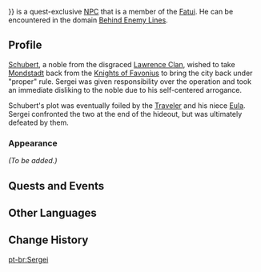 {{Meta
<!-- Remove this template after adding the missing info -->
|missing_NPC_profile  = yes
}}
{{Character Infobox
|type             = Quest NPC
|image            = NPC Sergei.png
|region           = Snezhnaya
|location         = Mondstadt
|affiliation      = Fatui
|title            = "Friend" of the Old Aristocracy
}}
{{Lang|'''Sergei'''|ru=Сергей|ru_rm={{#invoke:ru-rm|main|Сергей}}}} is a quest-exclusive [[NPC]] that is a member of the [[Fatui]]. He can be encountered in the domain [[Behind Enemy Lines]].

==Profile==
<!-- detailed story/lore information goes here -->
[[Schubert]], a noble from the disgraced [[Lawrence Clan]], wished to take [[Mondstadt]] back from the [[Knights of Favonius]] to bring the city back under "proper" rule. Sergei was given responsibility over the operation and took an immediate disliking to the noble due to his self-centered arrogance.

Schubert's plot was eventually foiled by the [[Traveler]] and his niece [[Eula]]. Sergei confronted the two at the end of the hideout, but was ultimately defeated by them.

===Appearance===
''(To be added.)''

==Quests and Events==
{{Quests and Events}}

==Other Languages==
{{Other Languages
|default_hidden = 1
|en      = Sergei
|zhs     = 谢尔盖
|zhs_rm  = Xiè'ěrgài
|zht     = 謝爾蓋
|zht_rm  = Xiè'ěrgài
|ja      = セルゲイ
|ja_rm   = Serugei
|ko      = 세르게이
|es      = Sergei
|fr      = Sergei
|ru      = Сергей
|th      = Sergei
|vi      = Sergei
|de      = Sergei
|id      = Sergei
|pt      = Sergei
|tr      = Sergei
|it      = Sergei
}}

==Change History==
{{Change History|1.5}}

[[pt-br:Sergei]]